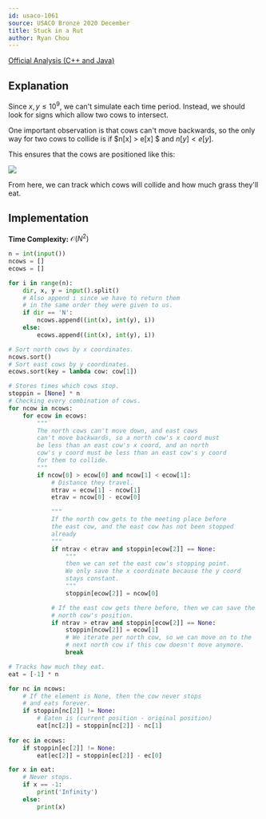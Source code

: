 ```yaml
---
id: usaco-1061
source: USACO Bronze 2020 December
title: Stuck in a Rut
author: Ryan Chou
---
```


[Official Analysis (C++ and Java)](http://www.usaco.org/current/data/sol_prob3_bronze_dec20.html)

## Explanation

Since $x, y \leq 10^9$, we can't simulate each time period. Instead, we should look for signs which allow two cows to intersect. 

One important observation is that cows can't move backwards, so the only way for two cows to collide is if $n[x] > e[x] $ and $n[y] < e[y]$. 

This ensures that the cows are positioned like this:

![](USACO-dec20-stuckinarut-bronze/intersection_example.png)

From here, we can track which cows will collide and how much grass they'll eat.


## Implementation

**Time Complexity:** $\mathcal{O}(N^2)$
<LanguageSection>
<PySection>
  
```py
n = int(input())
ncows = []
ecows = []

for i in range(n):
	dir, x, y = input().split()
	# Also append i since we have to return them
	# in the same order they were given to us.
	if dir == 'N':
		ncows.append((int(x), int(y), i))
	else:
		ecows.append((int(x), int(y), i))

# Sort north cows by x coordinates.
ncows.sort()
# Sort east cows by y coordinates.
ecows.sort(key = lambda cow: cow[1])

# Stores times which cows stop.
stoppin = [None] * n
# Checking every combination of cows.
for ncow in ncows:
	for ecow in ecows:
		"""
		The north cows can't move down, and east cows
		can't move backwards, so a north cow's x coord must
		be less than an east cow's x coord, and an north 
		cow's y coord must be less than an east cow's y coord
		for them to collide.
		"""
		if ncow[0] > ecow[0] and ncow[1] < ecow[1]:
			# Distance they travel.
			ntrav = ecow[1] - ncow[1]
			etrav = ncow[0] - ecow[0]

			"""
			If the north cow gets to the meeting place before
			the east cow, and the east cow has not been stopped
			already
			"""
			if ntrav < etrav and stoppin[ecow[2]] == None:
				"""
				then we can set the east cow's stopping point.
				We only save the x coordinate because the y coord 
				stays constant.
				"""
				stoppin[ecow[2]] = ncow[0]

			# If the east cow gets there before, then we can save the 
			# north cow's position.
			if ntrav > etrav and stoppin[ecow[2]] == None:
				stoppin[ncow[2]] = ecow[1]
				# We iterate per north cow, so we can move on to the
				# next north cow if this cow doesn't move anymore.
				break

# Tracks how much they eat.
eat = [-1] * n

for nc in ncows:
	# If the element is None, then the cow never stops
	# and eats forever.
	if stoppin[nc[2]] != None:
		# Eaten is (current position - original position)
		eat[nc[2]] = stoppin[nc[2]] - nc[1]
		
for ec in ecows:
	if stoppin[ec[2]] != None:
		eat[ec[2]] = stoppin[ec[2]] - ec[0]

for x in eat:
	# Never stops.
	if x == -1:
		print('Infinity')
	else:
		print(x)
```

</PySection>

</LanguageSection>
